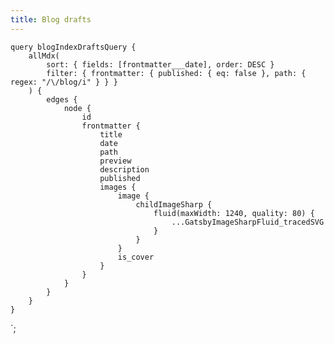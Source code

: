 ```yaml
---
title: Blog drafts
---
```



<Container>
    <BlogPostList data={props.data.allMdx.edges} drafts />
</Container>

    query blogIndexDraftsQuery {
        allMdx(
            sort: { fields: [frontmatter___date], order: DESC }
            filter: { frontmatter: { published: { eq: false }, path: { regex: "/\/blog/i" } } }
        ) {
            edges {
                node {
                    id
                    frontmatter {
                        title
                        date
                        path
                        preview
                        description
                        published
                        images {
                            image {
                                childImageSharp {
                                    fluid(maxWidth: 1240, quality: 80) {
                                        ...GatsbyImageSharpFluid_tracedSVG
                                    }
                                }
                            }
                            is_cover
                        }
                    }
                }
            }
        }
    }
`;
